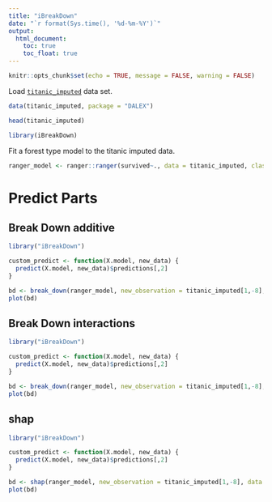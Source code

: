 ```yaml
---
title: "iBreakDown"
date: "`r format(Sys.time(), '%d-%m-%Y')`"
output:
  html_document:
    toc: true
    toc_float: true
---
```

  
```r
knitr::opts_chunk$set(echo = TRUE, message = FALSE, warning = FALSE)
```



Load [`titanic_imputed`](https://modeloriented.github.io/DALEX/reference/titanic.html) data set.

```r
data(titanic_imputed, package = "DALEX")

head(titanic_imputed)
```

```r
library(iBreakDown)
```


Fit a forest type model to the titanic imputed data.

```r
ranger_model <- ranger::ranger(survived~., data = titanic_imputed, classification = TRUE, probability = TRUE)
```

# Predict Parts

## Break Down additive


```r
library("iBreakDown")

custom_predict <- function(X.model, new_data) {
  predict(X.model, new_data)$predictions[,2]
}

bd <- break_down(ranger_model, new_observation = titanic_imputed[1,-8], data = titanic_imputed, predict_function = custom_predict)
plot(bd)
```

## Break Down interactions


```r
library("iBreakDown")

custom_predict <- function(X.model, new_data) {
  predict(X.model, new_data)$predictions[,2]
}

bd <- break_down(ranger_model, new_observation = titanic_imputed[1,-8], data = titanic_imputed, predict_function = custom_predict, interactions = TRUE)
plot(bd)
```


## shap


```r
library("iBreakDown")

custom_predict <- function(X.model, new_data) {
  predict(X.model, new_data)$predictions[,2]
}

bd <- shap(ranger_model, new_observation = titanic_imputed[1,-8], data = titanic_imputed, predict_function = custom_predict)
plot(bd)
```







